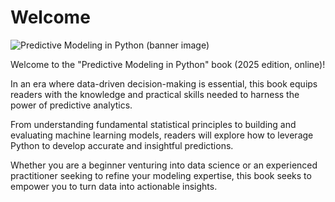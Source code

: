 
# Welcome {.unnumbered}

<img src="./images/predictive-modeling-book-banner-2025.png"
    class="banner-image"
    alt="Predictive Modeling in Python (banner image)"
>

Welcome to the \"Predictive Modeling in Python\" book (<span id="auto-copyright-year">2025</span> edition, online)!

In an era where data-driven decision-making is essential, this book equips readers with the knowledge and practical skills needed to harness the power of predictive analytics.

From understanding fundamental statistical principles to building and evaluating  machine learning models, readers will explore how to leverage Python to develop accurate and insightful predictions.

Whether you are a beginner venturing into data science or an experienced practitioner seeking to refine your modeling expertise, this book seeks to empower you to turn data into actionable insights.


<script type="text/javascript">

    today = new Date();
    thisYear =  today.getFullYear();
    console.log("THE YEAR IS: ", thisYear);

    var year = document.getElementById("auto-copyright-year");
    year.innerText = thisYear;

</script>
